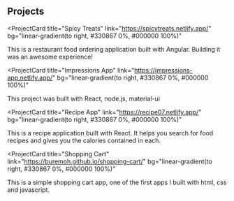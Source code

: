## Projects

<ProjectCard
  title="Spicy Treats"
  link="https://spicytreats.netlify.app/"
  bg="linear-gradient(to right, #330867 0%, #000000 100%)"
>
  This is a restaurant food ordering application built with Angular. Building it
  was an awesome experience!
</ProjectCard>

<ProjectCard
  title="Impressions App"
  link="https://impressions-app.netlify.app/"
  bg="linear-gradient(to right, #330867 0%, #000000 100%)"
>
  This project was built with React, node.js, material-ui
</ProjectCard>

<ProjectCard
  title="Recipe App"
  link="https://recipe07.netlify.app/"
  bg="linear-gradient(to right, #330867 0%, #000000 100%)"
>
  This is a recipe application built with React. It helps you search for food
  recipes and gives you the calories contained in each.
</ProjectCard>

<ProjectCard
  title="Shopping Cart"
  link="https://buremoh.github.io/shopping-cart/"
  bg="linear-gradient(to right, #330867 0%, #000000 100%)"
>
  This is a simple shopping cart app, one of the first apps I built with html,
  css and javascript.
</ProjectCard>
